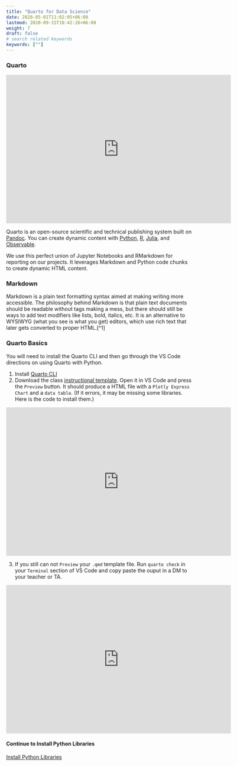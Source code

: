 ```yaml
---
title: "Quarto for Data Science"
date: 2020-05-01T11:02:05+06:00
lastmod: 2020-09-15T10:42:26+06:00
weight: 7
draft: false
# search related keywords
keywords: [""]
---
```


### Quarto 

```{=html}
<iframe id="kaltura_player" src="https://cdnapisec.kaltura.com/p/1157612/sp/115761200/embedIframeJs/uiconf_id/41338032/partner_id/1157612?iframeembed=true&playerId=kaltura_player&entry_id=1_2kwgff7s&flashvars[localizationCode]=en&amp;flashvars[sideBarContainer.plugin]=true&amp;flashvars[sideBarContainer.position]=left&amp;flashvars[sideBarContainer.clickToClose]=true&amp;flashvars[chapters.plugin]=true&amp;flashvars[chapters.layout]=vertical&amp;flashvars[chapters.thumbnailRotator]=false&amp;flashvars[streamSelector.plugin]=true&amp;flashvars[EmbedPlayer.SpinnerTarget]=videoHolder&amp;flashvars[dualScreen.plugin]=true&amp;flashvars[Kaltura.addCrossoriginToIframe]=true&amp;&wid=1_c9h26hzk" width="608" height="402" allowfullscreen webkitallowfullscreen mozAllowFullScreen allow="autoplay *; fullscreen *; encrypted-media *" sandbox="allow-downloads allow-forms allow-same-origin allow-scripts allow-top-navigation allow-pointer-lock allow-popups allow-modals allow-orientation-lock allow-popups-to-escape-sandbox allow-presentation allow-top-navigation-by-user-activation" frameborder="0" title="W01 - Install Quarto"></iframe>
```

Quarto is an open-source scientific and technical publishing system built on [Pandoc](https://pandoc.org/). You can create dynamic content with [Python](https://quarto.org/docs/computations/python.html), [R](https://quarto.org/docs/computations/r.html), [Julia](https://quarto.org/docs/computations/julia.html), and [Observable](https://quarto.org/docs/computations/ojs.html).

We use this perfect union of Jupyter Notebooks and RMarkdown for reporting on our projects. It leverages Markdown and Python code chunks to create dynamic HTML content.

### Markdown

Markdown is a plain text formatting syntax aimed at making writing more accessible. The philosophy behind Markdown is that plain text documents should be readable without tags making a mess, but there should still be ways to add text modifiers like lists, bold, italics, etc. It is an alternative to WYSIWYG (what you see is what you get) editors, which use rich text that later gets converted to proper HTML.[^1]

### Quarto Basics

You will need to install the Quarto CLI and then go through the VS Code directions on using Quarto with Python.

1. Install [Quarto CLI](https://quarto.org/docs/get-started/)
<!-- 1. Install [QUARTO VS Code Extension](https://marketplace.visualstudio.com/items?itemName=quarto.quarto)
3. [Setup your VS Code](https://quarto.org/docs/get-started/hello/vscode.html)
4. [Really read the VS Code setup entirely](https://quarto.org/docs/get-started/hello/vscode.html) -->
1. Download the class [instructional template](/Templates/ds250_project_template.qmd). Open it in VS Code and press the `Preview` button. It should produce a HTML file with a `Plotly Express Chart` and a `data table`. (If it errors, it may be missing some libraries. Here is the code to install them.)
```{=html}
<iframe id="kaltura_player" src="https://cdnapisec.kaltura.com/p/1157612/sp/115761200/embedIframeJs/uiconf_id/41338032/partner_id/1157612?iframeembed=true&playerId=kaltura_player&entry_id=1_g27qjdxx&flashvars[localizationCode]=en&amp;flashvars[sideBarContainer.plugin]=true&amp;flashvars[sideBarContainer.position]=left&amp;flashvars[sideBarContainer.clickToClose]=true&amp;flashvars[chapters.plugin]=true&amp;flashvars[chapters.layout]=vertical&amp;flashvars[chapters.thumbnailRotator]=false&amp;flashvars[streamSelector.plugin]=true&amp;flashvars[EmbedPlayer.SpinnerTarget]=videoHolder&amp;flashvars[dualScreen.plugin]=true&amp;flashvars[Kaltura.addCrossoriginToIframe]=true&amp;&wid=1_hxreaxti" width="608" height="402" allowfullscreen webkitallowfullscreen mozAllowFullScreen allow="autoplay *; fullscreen *; encrypted-media *" sandbox="allow-downloads allow-forms allow-same-origin allow-scripts allow-top-navigation allow-pointer-lock allow-popups allow-modals allow-orientation-lock allow-popups-to-escape-sandbox allow-presentation allow-top-navigation-by-user-activation" frameborder="0" title="W01 - Quarto Template Intro"></iframe>
```
3. If you still can not `Preview` your `.qmd` template file. Run `quarto check` in your `Terminal` section of VS Code and copy paste the ouput in a DM to your teacher or TA.
```{=html}
<iframe id="kaltura_player" src="https://cdnapisec.kaltura.com/p/1157612/sp/115761200/embedIframeJs/uiconf_id/41338032/partner_id/1157612?iframeembed=true&playerId=kaltura_player&entry_id=1_9y6jv0tb&flashvars[localizationCode]=en&amp;flashvars[sideBarContainer.plugin]=true&amp;flashvars[sideBarContainer.position]=left&amp;flashvars[sideBarContainer.clickToClose]=true&amp;flashvars[chapters.plugin]=true&amp;flashvars[chapters.layout]=vertical&amp;flashvars[chapters.thumbnailRotator]=false&amp;flashvars[streamSelector.plugin]=true&amp;flashvars[EmbedPlayer.SpinnerTarget]=videoHolder&amp;flashvars[dualScreen.plugin]=true&amp;flashvars[Kaltura.addCrossoriginToIframe]=true&amp;&wid=1_xyuzpp6t" width="608" height="402" allowfullscreen webkitallowfullscreen mozAllowFullScreen allow="autoplay *; fullscreen *; encrypted-media *" sandbox="allow-downloads allow-forms allow-same-origin allow-scripts allow-top-navigation allow-pointer-lock allow-popups allow-modals allow-orientation-lock allow-popups-to-escape-sandbox allow-presentation allow-top-navigation-by-user-activation" frameborder="0" title="W01 - Preview Quarto File"></iframe>
```

#### Continue to Install Python Libraries
[Install Python Libraries](/Setup/python_lib.qmd)

<!-- ```Python
#%%
import sys
!{sys.executable} -m pip install nbformat nbclient
``` -->
<!-- 
## Class template

We have built a [template](/Templates/ds250_project_template_clean.qmd) to provide an example of you will submit your project reports (for additional details please see the [instructional template](/Templates/ds250_project_template.qmd)). As you use the template, the following items may help you understand how to write your report.

1. The template is a guide. Don't feel responsible for including every item beyond sections for each question.
2. Your appendix should have properly highlighted Python code that doesn't run off the page (other than file paths).
3. You can see examples of the html output [here](/Templates/ds250_project_template_clean.html) and [here](/Templates/template/ds50_project_template.html)


## Markdown Examples

You can read the complete syntax guide [at the daringfireball.net website](https://daringfireball.net/projects/markdown/syntax). The code chunk below highlights the standard syntax[^2]

```Markdown
*This text will be italic*
_This will also be italic_

**This text will be bold**
__This will also be bold__

_You **can** combine them_

You can make bulleted lists.

* Item 1
* Item 2
  * Item 2a
  * Item 2b

Or numbered lists.

1. Item 1
1. Item 2
1. Item 3
   1. Item 3a
   1. Item 3b

Place an image in the document.

![GitHub Logo](/images/logo.png)

or a link in a document

[GitHub](http://github.com)

You can even blockquote Kanye West said:

> We're living the future so
> the present is our past.

Finally, you can create tables. Check out `print(df.to_markdown())` to get tables from pandas.

First Header | Second Header
------------ | -------------
Content from cell 1 | Content from cell 2
Content in the first column | Content in the second column


Every once in a while, you may want strikethrough.

~~this~~
```
### Getting tables out of Pandas

You can create tables using Markdown in your reports. You can use the `.to_markdown()` method on your `DataFrame` object. You would use `print(df.to_markdown(index=False))` to get tables from pandas. They would print out in your interactive window as;

```markdown
name  | gender
----- | ------
J.    | Male
Katie | Female
```

You would then copy the output from your interactive window and paste it into your `.md` report.

[^1]: https://www.ultraedit.com/company/blog/community/what-is-markdown-why-use-it.html

[^2]: https://guides.github.com/features/mastering-markdown/ -->
